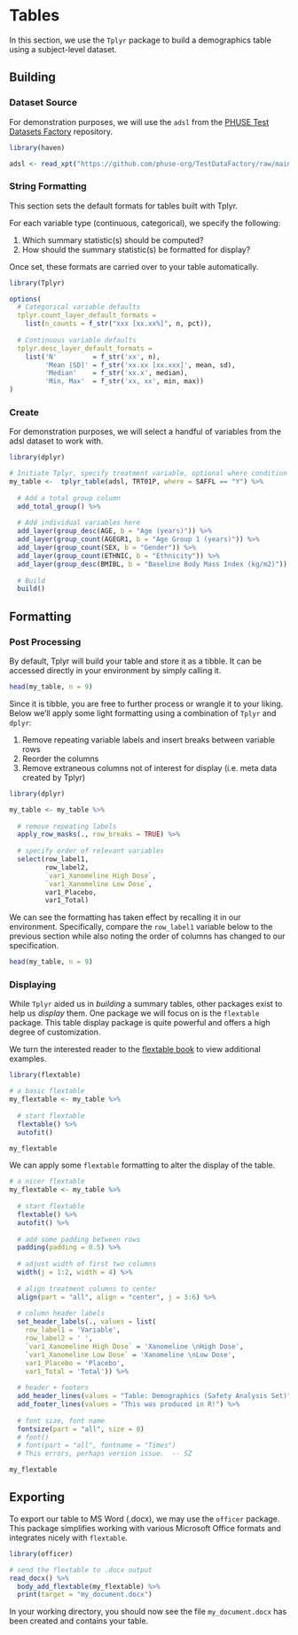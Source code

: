 # Tables

In this section, we use the `Tplyr` package to build a demographics table using a subject-level dataset. 

## Building

### Dataset Source
For demonstration purposes, we will use the `adsl` from the  <a href="https://advance.phuse.global/display/WEL/Test+Dataset+Factory">PHUSE Test Datasets Factory</a> repository.

```r
library(haven)

adsl <- read_xpt("https://github.com/phuse-org/TestDataFactory/raw/main/Updated/TDF_ADaM/adsl.xpt")
```

### String Formatting
This section sets the default formats for tables built with Tplyr.  

For each variable type (continuous, categorical), we specify the following:

1. Which summary statistic(s) should be computed?
2. How should the summary statistic(s) be formatted for display?

Once set, these formats are carried over to your table automatically.
```r
library(Tplyr)

options(
  # Categorical variable defaults
  tplyr.count_layer_default_formats =
    list(n_counts = f_str("xxx [xx.xx%]", n, pct)),
  
  # Continuous variable defaults
  tplyr.desc_layer_default_formats =
    list('N'         = f_str('xx', n),
         'Mean [SD]' = f_str('xx.xx [xx.xxx]', mean, sd),
         'Median'    = f_str('xx.x', median),
         'Min, Max'  = f_str('xx, xx', min, max))
)
```

### Create
For demonstration purposes, we will select a handful of variables from the adsl dataset to work with.

```r
library(dplyr)

# Initiate Tplyr, specify treatment variable, optional where condition
my_table <-  tplyr_table(adsl, TRT01P, where = SAFFL == "Y") %>%
  
  # Add a total group column
  add_total_group() %>%
  
  # Add individual variables here
  add_layer(group_desc(AGE, b = "Age (years)")) %>%
  add_layer(group_count(AGEGR1, b = "Age Group 1 (years)")) %>%
  add_layer(group_count(SEX, b = "Gender")) %>%
  add_layer(group_count(ETHNIC, b = "Ethnicity")) %>%
  add_layer(group_desc(BMIBL, b = "Baseline Body Mass Index (kg/m2)")) %>%
  
  # Build
  build()
```

## Formatting

### Post Processing
By default, Tplyr will build your table and store it as a tibble. It can be accessed directly in your environment by simply calling it.

```r
head(my_table, n = 9)
```

Since it is tibble, you are free to further process or wrangle it to your liking. Below we'll apply some light formatting using a combination of `Tplyr` and `dplyr`:

1. Remove repeating variable labels and insert breaks between variable rows
2. Reorder the columns
3. Remove extraneous columns not of interest for display (i.e. meta data created by Tplyr) 

```r
library(dplyr)

my_table <- my_table %>%
  
  # remove repeating labels
  apply_row_masks(., row_breaks = TRUE) %>%
  
  # specify order of relevant variables
  select(row_label1, 
         row_label2,
         `var1_Xanomeline High Dose`,
         `var1_Xanomeline Low Dose`,
         var1_Placebo,
         var1_Total)  
```

We can see the formatting has taken effect by recalling it in our environment. Specifically, compare the `row_label1` variable below to the previous section while also noting the order of columns has changed to our specification.

```r
head(my_table, n = 9)
```

### Displaying

While `Tplyr` aided us in *building* a summary tables, other packages exist to help us *display* them. One package we will focus on is the `flextable` package. This table display package is quite powerful and offers a high degree of customization.

We turn the interested reader to the <a href="https://ardata-fr.github.io/flextable-book/"> flextable book</a> to view additional examples.

```r
library(flextable)

# a basic flextable
my_flextable <- my_table %>%
  
  # start flextable 
  flextable() %>%
  autofit()
```

```r
my_flextable
```

We can apply some `flextable` formatting to alter the display of the table.

```r
# a nicer flextable
my_flextable <- my_table %>%
  
  # start flextable 
  flextable() %>% 
  autofit() %>%
  
  # add some padding between rows
  padding(padding = 0.5) %>%
  
  # adjust width of first two columns
  width(j = 1:2, width = 4) %>%
  
  # align treatment columns to center
  align(part = "all", align = "center", j = 3:6) %>%
  
  # column header labels
  set_header_labels(., values = list(
    row_label1 = 'Variable',
    row_label2 = ' ',
    `var1_Xanomeline High Dose` = 'Xanomeline \nHigh Dose',
    `var1_Xanomeline Low Dose` = 'Xanomeline \nLow Dose',
    var1_Placebo = 'Placebo',
    var1_Total = 'Total')) %>%
  
  # header + footers
  add_header_lines(values = "Table: Demographics (Safety Analysis Set)") %>%
  add_footer_lines(values = "This was produced in R!") %>%
  
  # font size, font name
  fontsize(part = "all", size = 8)
  # font()
  # font(part = "all", fontname = "Times")  
  # This errors, perhaps version issue.  -- SZ
```

```r
my_flextable
```

## Exporting

To export our table to MS Word (.docx), we may use the `officer` package. This package simplifies working with various Microsoft Office formats and integrates nicely with `flextable`.

```r
library(officer)

# send the flextable to .docx output
read_docx() %>%
  body_add_flextable(my_flextable) %>%
  print(target = "my_document.docx")
```

In your working directory, you should now see the file `my_document.docx` has been created and contains your table.

